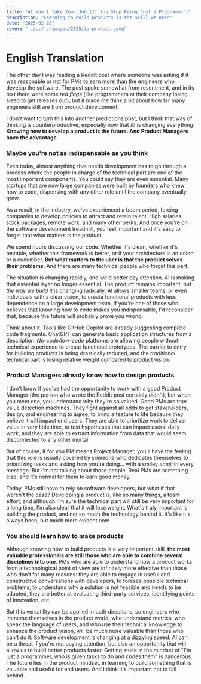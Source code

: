 ```yaml
---
title: "AI Won't Take Your Job (If You Stop Being Just a Programmer)"
description: "Learning to build products is the skill we need"
date: "2025-02-28"
cover: "../../../images/2025/ia-product.jpeg"
---
```


# English Translation

The other day I was reading a Reddit post where someone was asking if it was reasonable or not for PMs to earn more than the engineers who develop the software. The post spoke somewhat from resentment, and in its text there were some *red flags* (like programmers at their company losing sleep to get releases out), but it made me think a bit about how far many engineers still are from product development.

I don't want to turn this into another predictions post, but I think that way of thinking is counterproductive, especially now that AI is changing everything. **Knowing how to develop a product is the future. And Product Managers have the advantage.**

### Maybe you're not as indispensable as you think

Even today, almost anything that needs development has to go through a process where the people in charge of the technical part are one of the most important components. You could say they are even essential. Many startups that are now large companies were built by founders who knew how to code, dispensing with any other role until the company eventually grew.

As a result, in the industry, we've experienced a boom period, forcing companies to develop policies to attract and retain talent. High salaries, stock packages, remote work, and many other perks. And once you're on the software development treadmill, you feel important and it's easy to forget that what matters is the product.

We spend hours discussing our code. Whether it's clean, whether it's testable, whether this framework is better, or if your architecture is an onion or a cucumber. **But what matters to the user is that the product solves their problems**. And there are many technical people who forget this part.

The situation is changing rapidly, and we'd better pay attention. AI is making that essential layer no longer essential. The product remains important, but _the way we build it_ is changing radically. AI allows smaller teams, or even individuals with a clear vision, to create functional products with less dependence on a large development team. If you're one of those who believes that knowing how to code makes you indispensable, I'd reconsider that, because the future will probably prove you wrong.

Think about it. Tools like GitHub Copilot are already suggesting complete code fragments. ChatGPT can generate basic application structures from a description. *No-code/low-code* platforms are allowing people without technical experience to create functional prototypes. The barrier to entry for building products is being drastically reduced, and the _traditional_ technical part is losing relative weight compared to product vision.

### Product Managers already know how to design products

I don't know if you've had the opportunity to work with a good Product Manager (the person who wrote the Reddit post certainly didn't), but when you meet one, you understand why they're so valued. Good PMs are true value detection machines. They fight against all odds to get stakeholders, design, and engineering to agree, to bring a feature to life because they believe it will impact end users. They are able to prioritize work to deliver value in very little time, to test hypotheses that can impact users' daily work, and they are able to extract information from data that would seem disconnected to any other mortal.

But of course, if for you PM means Project Manager, you'll have the feeling that this role is usually covered by someone who dedicates themselves to prioritizing tasks and asking how you're doing... with a smiley _emoji_ in every message. But I'm not talking about those people. Real PMs are something else, and it's normal for them to earn good money.

Today, PMs still have to rely on software developers, but what if that weren't the case? Developing a product is, like so many things, a team effort, and although I'm sure the technical part will still be very important for a long time, I'm also clear that it will lose weight. What's truly important is building the product, and not so much the technology behind it. It's like it's always been, but much more evident now.

### You should learn how to make products

Although knowing how to build products is a very important skill, **the most valuable professionals are still those who are able to combine several disciplines into one**. PMs who are able to understand how a product works from a technological point of view are infinitely more effective than those who don't for many reasons: they are able to engage in useful and constructive conversations with developers, to foresee possible technical problems, to understand why a solution is not feasible and needs to be adapted, they are better at evaluating third-party services, identifying points of innovation, etc.

But this versatility can be applied in both directions, so engineers who immerse themselves in the product world, who understand metrics, who speak the language of users, and who use their technical knowledge to enhance the product vision, will be much more valuable than those who can't do it. Software development is changing at a dizzying speed. AI can be a threat if you're not paying attention, but also an opportunity that will allow us to build better products faster. Getting stuck in the mindset of "I'm just a programmer, who is given tasks to do and codes them" is dangerous. The future lies in the product mindset, in learning to build something that is valuable and useful for end users. And I think it's important not to fall behind.